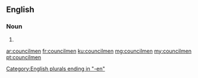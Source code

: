 ==English==

===Noun===
{{head|en|plural}}

# {{plural of|councilman|lang=en|nocat=1}}

[[Category:English plurals ending in "-en"]]

[[ar:councilmen]]
[[fr:councilmen]]
[[ku:councilmen]]
[[mg:councilmen]]
[[my:councilmen]]
[[pt:councilmen]]